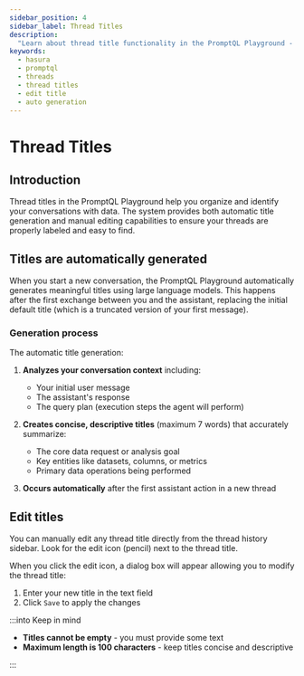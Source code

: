 ```yaml
---
sidebar_position: 4
sidebar_label: Thread Titles
description:
  "Learn about thread title functionality in the PromptQL Playground - automatic generation and manual editing"
keywords:
  - hasura
  - promptql
  - threads
  - thread titles
  - edit title
  - auto generation
---
```



# Thread Titles

## Introduction

Thread titles in the PromptQL Playground help you organize and identify your conversations with data. The system
provides both automatic title generation and manual editing capabilities to ensure your threads are properly labeled and
easy to find.

## Titles are automatically generated


When you start a new conversation, the PromptQL Playground automatically generates meaningful titles using large
language models. This happens after the first exchange between you and the assistant, replacing the initial default
title (which is a truncated version of your first message).

### Generation process

The automatic title generation:

1. **Analyzes your conversation context** including:

   - Your initial user message
   - The assistant's response
   - The query plan (execution steps the agent will perform)

2. **Creates concise, descriptive titles** (maximum 7 words) that accurately summarize:

   - The core data request or analysis goal
   - Key entities like datasets, columns, or metrics
   - Primary data operations being performed

3. **Occurs automatically** after the first assistant action in a new thread

## Edit titles


You can manually edit any thread title directly from the thread history sidebar. Look for the edit icon (pencil) next to
the thread title.

<Thumbnail src="/img/promptql-playground/edit-thread-title-1.png" alt="Edit Thread Title Button" />


When you click the edit icon, a dialog box will appear allowing you to modify the thread title:

<Thumbnail src="/img/promptql-playground/edit-thread-title-2.png" alt="Edit Thread Dialog Box" />

1. Enter your new title in the text field
2. Click `Save` to apply the changes

:::into Keep in mind

- **Titles cannot be empty** - you must provide some text
- **Maximum length is 100 characters** - keep titles concise and descriptive

:::
